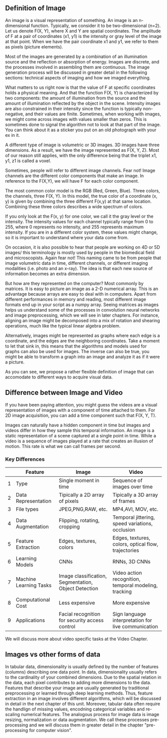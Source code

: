 
<!--

#TODO
how do I add equations to the .mdx?
working some schemes for definition of image
-->

## Definition of Image
An image is a visual representation of something. An image is an n-dimensional function. Typically, we consider it to be two-dimensional (n=2). Let us denote F(X, Y), where X and Y are spatial coordinates. The amplitude of F at a pair of coordinates (x1, y1) is the intensity or gray level of the image at that point. When we have the pair coordinate x1 and y1, we refer to them as pixels (picture elements).

Most of the images are generated by a combination of an illumination source and the reflection or absorption of energy. Images are discrete, and the processes involved in assembling them are continuous. The image generation process will be discussed in greater detail in the following sections: technical aspects of imaging and how we imaged everything. 

What matters to us right now is that the value of F at specific coordinates holds a physical meaning. And that the function F(X, Y) is characterized by two components: the amount of illumination from the source and the amount of illumination reflected by the object in the scene. Intensity images are also constrained in their intensity since the function is typically non-negative, and their values are finite. Sometimes, when working with images, we might come across images with values smaller than zeros. This is sometimes done to signal the algorithm not to look at that part of the image. You can think about it as a sticker you put on an old photograph with your ex in it. 

A different type of image is volumetric or 3D images. 3D images have three dimensions. As a result, we have the image represented as F(X, Y, Z). Most of our reason still applies, with the only difference being that the triplet x1, y1, z1 is called a voxel.

Sometimes, people will refer to different image channels. Fear not! Image channels are the different color components that make an image. In reference to the F(X,Y), we will have F for each color component.

The most common color model is the RGB (Red, Green, Blue). Three colors, the channels, three F(X, Y). In this model, the true color of a coordinate (x, y) is given by combining the three different F(x,y) at that same location. Combining these three colors describes a wide spectrum of colors.

If you only look at the F(x, y) for one color, we call it the gray level or the intensity.  The intensity values for each channel typically range from 0 to 255, where 0 represents no intensity, and 255 represents maximum intensity. If you are in a different color system, these values might change, so it is important to understand where your data come from. 

On occasion, it is also possible to hear that people are working on 4D or 5D images/ this terminology is mostly used by people in the biomedical field and microscopists. Again fear not! This naming came to be from people that image volumetric data in time, different channels, or different imaging modalities (i.e. photo and an x-ray). The idea is that each new source of information becomes an extra dimension. 


But how are they represented on the computer? Most commonly by matrices. It is easy to picture an image as a 2-D numerical array. This is an advantage because arrays are easy to deal with in computers. Apart from different performances in memory and reading, most different image formats end up in your script as a numpy array. Seeing matrices as images helps us understand some of the processes in convolution neural networks and image preprocessing, which we will see in later chapters. For instance, aligning an image might be decomposed into a mix of rotation and shearing operations, much like the typical linear algebra problem. 

Alternatively, images might be represented as graphs where each edge is a coordinate, and the edges are the neighboring coordinates. Take a moment to let that sink in, this means that the algorithms and models used for graphs can also be used for images. The inverse can also be true, you might be able to transform a graph into an image and analyze it as if it were a picture.

As you can see, we propose a rather flexible definition of image that can accomodate to different ways to acquire visual data. 


<!--

#TODO
trying to check that our definition matches the one from the video team, I  posted on discord and I am waiting their reply
-->

## Difference between Image and Video

If you have been paying attention, you might guess the videos are a visual representation of images with a component of time attached to them. For 2D image acquisition, you can add a time component such that F(X, Y, T). 

Images can naturally have a hidden component in time but images and videos differ in how they sample this temporal information. An image is a static representation of a scene captured at a single point in time. While a video is a
sequence of images played at a rate that creates an illusion of motion. This rate is what we can call frames per second.

### Key Differences

|   | Feature                | Image                                           | Video                                               |
|---|------------------------|-------------------------------------------------|-----------------------------------------------------|
| 1 | Type                   | Single moment in time                           | Sequence of images over time                        |
| 2 | Data Representation    | Tipically a 2D array of pixels                              | Tipically a 3D array of frames                                  |
| 3 | File types             | JPEG,PNG,RAW, etc.                              | MP4,AVI, MOV, etc.                                  |
| 4 | Data Augmentation	     | Flipping, rotating, cropping	                   | Temporal jittering, speed variations, occlusion     |
| 5 | Feature Extraction	    | Edges, textures, colors	                        | Edges, textures, colors, optical flow, trajectories |
| 6 | Learning Models	       | CNNs                                            | RNNs, 3D CNNs                                       |
| 7 | Machine Learning Tasks | Image classification, Segmentation, Object Detection              | Video action recognition, temporal modeling, tracking      |
| 8 | Computational Cost	    | Less expensive	                                 | More expensive                                      |
| 9 | Applications           | Facial recognition for security access control	 | Sign language interpretation for live communication |

We will discuss more about video specific tasks at the Video Chapter. 



<!--

#TODO
this part could be improved i.e. compare image to audio and more tabular data points
-->


## Images vs other forms of data

In tabular data, dimensionality is usually defined by the number of features (columns) describing one data point. In data, dimensionality usually refers to the cardinality of your combined dimensions. Due to the spatial relation in the data, each pixel contributes to adding more dimensions to the data. Features that describe your image are usually generated by traditional preprocessing or learned through deep learning methods. Thus, feature extraction in an image involves different algorithms, which will be discussed in detail in the next chapter of this unit.
Moreover, tabular data often require the handlign of missing values, encodning categorical variables and re-scaling numerical features. The analogous process for image data is image resizing, normalization or data augmentation. We call these processes pre-processing and we will discuss them in greater detail in the chapter "pre-processing for computer vision".

